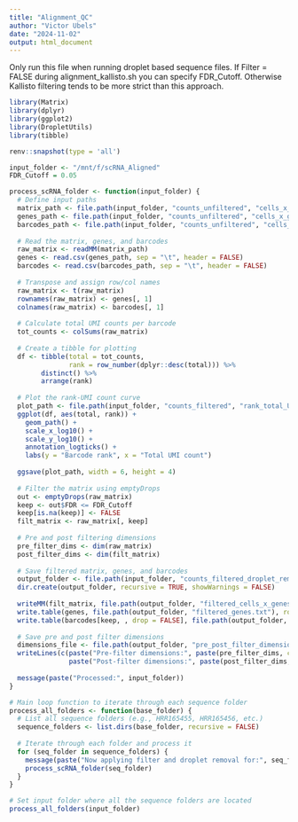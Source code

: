 ```yaml
---
title: "Alignment_QC"
author: "Victor Ubels"
date: "2024-11-02"
output: html_document
---
```


Only run this file when running droplet based sequence files. If Filter = FALSE during alignment_kallisto.sh you can specify FDR_Cutoff. Otherwise Kallisto filtering tends to be more strict than this approach.

```r
library(Matrix)
library(dplyr)
library(ggplot2)
library(DropletUtils)
library(tibble)

renv::snapshot(type = 'all')

input_folder <- "/mnt/f/scRNA_Aligned"
FDR_Cutoff = 0.05
```

```r
process_scRNA_folder <- function(input_folder) {
  # Define input paths
  matrix_path <- file.path(input_folder, "counts_unfiltered", "cells_x_genes.mtx")
  genes_path <- file.path(input_folder, "counts_unfiltered", "cells_x_genes.genes.names.txt")
  barcodes_path <- file.path(input_folder, "counts_unfiltered", "cells_x_genes.barcodes.txt")
  
  # Read the matrix, genes, and barcodes
  raw_matrix <- readMM(matrix_path)
  genes <- read.csv(genes_path, sep = "\t", header = FALSE)
  barcodes <- read.csv(barcodes_path, sep = "\t", header = FALSE)
  
  # Transpose and assign row/col names
  raw_matrix <- t(raw_matrix)
  rownames(raw_matrix) <- genes[, 1]
  colnames(raw_matrix) <- barcodes[, 1]
  
  # Calculate total UMI counts per barcode
  tot_counts <- colSums(raw_matrix)
  
  # Create a tibble for plotting
  df <- tibble(total = tot_counts,
               rank = row_number(dplyr::desc(total))) %>%
        distinct() %>%
        arrange(rank)
  
  # Plot the rank-UMI count curve
  plot_path <- file.path(input_folder, "counts_filtered", "rank_total_UMI_plot.png")
  ggplot(df, aes(total, rank)) +
    geom_path() +
    scale_x_log10() +
    scale_y_log10() +
    annotation_logticks() +
    labs(y = "Barcode rank", x = "Total UMI count")
  
  ggsave(plot_path, width = 6, height = 4)
  
  # Filter the matrix using emptyDrops
  out <- emptyDrops(raw_matrix)
  keep <- out$FDR <= FDR_Cutoff
  keep[is.na(keep)] <- FALSE
  filt_matrix <- raw_matrix[, keep]
  
  # Pre and post filtering dimensions
  pre_filter_dims <- dim(raw_matrix)
  post_filter_dims <- dim(filt_matrix)
  
  # Save filtered matrix, genes, and barcodes
  output_folder <- file.path(input_folder, "counts_filtered_droplet_removed")
  dir.create(output_folder, recursive = TRUE, showWarnings = FALSE)
  
  writeMM(filt_matrix, file.path(output_folder, "filtered_cells_x_genes.mtx"))
  write.table(genes, file.path(output_folder, "filtered_genes.txt"), row.names = FALSE, quote = FALSE, col.names = FALSE, sep = ",")
  write.table(barcodes[keep, , drop = FALSE], file.path(output_folder, "filtered_barcodes.txt"), row.names = FALSE, quote = FALSE, col.names = FALSE, sep = ",")
  
  # Save pre and post filter dimensions
  dimensions_file <- file.path(output_folder, "pre_post_filter_dimensions.txt")
  writeLines(c(paste("Pre-filter dimensions:", paste(pre_filter_dims, collapse = " x ")),
               paste("Post-filter dimensions:", paste(post_filter_dims, collapse = " x "))), con = dimensions_file)
  
  message(paste("Processed:", input_folder))
}

# Main loop function to iterate through each sequence folder
process_all_folders <- function(base_folder) {
  # List all sequence folders (e.g., HRR165455, HRR165456, etc.)
  sequence_folders <- list.dirs(base_folder, recursive = FALSE)
  
  # Iterate through each folder and process it
  for (seq_folder in sequence_folders) {
    message(paste("Now applying filter and droplet removal for:", seq_folder))
    process_scRNA_folder(seq_folder)
  }
}

# Set input folder where all the sequence folders are located
process_all_folders(input_folder)
```
